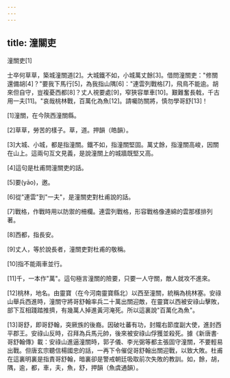 ```yaml
---
---
---
```

title: 潼關吏
---




潼關吏[1]

士卒何草草，築城潼關道[2]。大城鐵不如，小城萬丈餘[3]。借問潼關吏："修關還備胡[4]？"要我下馬行[5]，為我指山隅[6]："連雲列戰格[7]，飛鳥不能逾。胡來但自守，豈複憂西都[8]？丈人視要處[9]，窄狹容單車[10]。艱難奮長戟，千古用一夫[11]。"哀哉桃林戰，百萬化為魚[12]。請囑防關將，慎勿學哥舒[13]！

[1]潼關，在今陝西潼關縣。

[2]草草，勞苦的樣子。草，道。押韻（皓韻）。

[3]大城、小城，都是指潼關。鐵不如，指潼關堅固。萬丈餘，指潼關高峻，因關在山上。這兩句互文見義，是說潼關上的城牆既堅又高。

[4]這句是杜甫問潼關吏的話。

[5]要(yāo)，邀。

[6]從"連雲"到"一夫"，是潼關吏對杜甫說的話。

[7]戰格，作戰時用以防禦的柵欄。連雲列戰格，形容戰格像連綿的雲那樣排列著。

[8]西都，指長安。

[9]丈人，等於說長者，潼關吏對杜甫的敬稱。

[10]指不能兩車並行。

[11]千，一本作"萬"。這句極言潼關的險要，只要一人守關，敵人就攻不進來。

[12]桃林，地名。由靈寶（在今河南靈寶縣北）以西至潼關，統稱為桃林塞。安祿山舉兵西進時，潼關守將哥舒翰率兵二十萬出關迎敵，在靈寶以西被安祿山擊敗，部下互相踐踏推擠，有幾萬人掉進黃河淹死。所以這裏說"百萬化為魚"。

[13]哥舒，即哥舒翰，突厥族的後裔。因破吐蕃有功，封隴右節度副大使，進封西平郡王。安祿山反時，召拜為兵馬元帥，後來被安祿山俘獲並殺死。據《新唐書·哥舒翰傳》載：安祿山進逼潼關時，郭子儀、李光弼等都主張固守潼關，不要輕易出戰。但唐玄宗聽信楊國忠的話，一再下令催促哥舒翰出關迎戰，以致大敗。杜甫在這裏明裏是指責哥舒翰，暗裏卻是警戒朝廷吸取前次失敗的教訓。如，餘，胡，隅，逾，都，車，夫，魚，舒，押韻（魚虞通韻）。